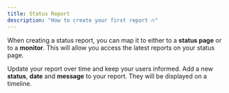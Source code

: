 ```yaml
---
title: Status Report
description: "How to create your first report 🔥"
---
```


When creating a status report, you can map it to either to a **status page** or
to a **monitor**. This will allow you access the latest reports on your status
page.

Update your report over time and keep your users informed. Add a new **status**,
**date** and **message** to your report. They will be displayed on a timeline.
